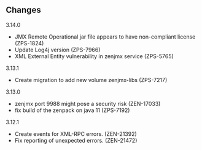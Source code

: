== Changes ==

;3.14.0
* JMX Remote Operational jar file appears to have non-compliant license (ZPS-1824)
* Update Log4j version (ZPS-7966)
* XML External Entity vulnerability in zenjmx service (ZPS-5765)

;3.13.1
* Create migration to add new volume zenjmx-libs (ZPS-7217)

;3.13.0
* zenjmx port 9988 might pose a security risk (ZEN-17033)
* fix build of the zenpack on java 11 (ZPS-7192)

;3.12.1
* Create events for XML-RPC errors. (ZEN-21392)
* Fix reporting of unexpected errors. (ZEN-21472)

